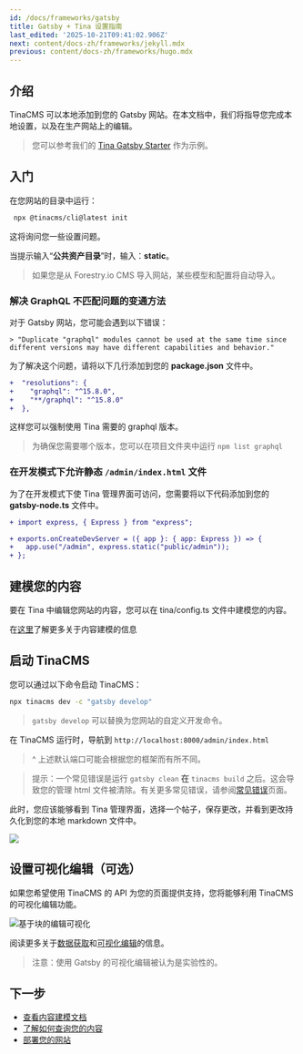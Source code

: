 ```yaml
---
id: /docs/frameworks/gatsby
title: Gatsby + Tina 设置指南
last_edited: '2025-10-21T09:41:02.906Z'
next: content/docs-zh/frameworks/jekyll.mdx
previous: content/docs-zh/frameworks/hugo.mdx
---
```


## 介绍

TinaCMS 可以本地添加到您的 Gatsby 网站。在本文档中，我们将指导您完成本地设置，以及在生产网站上的编辑。

> 您可以参考我们的 [Tina Gatsby Starter](https://github.com/tinacms/tina-gatsby-starter) 作为示例。

## 入门

在您网站的目录中运行：

```bash
 npx @tinacms/cli@latest init
```

这将询问您一些设置问题。

当提示输入“**公共资产目录**”时，输入：**static**。

> 如果您是从 Forestry.io CMS 导入网站，某些模型和配置将自动导入。

### 解决 GraphQL 不匹配问题的变通方法

对于 Gatsby 网站，您可能会遇到以下错误：

```
> "Duplicate "graphql" modules cannot be used at the same time since different versions may have different capabilities and behavior."
```

为了解决这个问题，请将以下几行添加到您的 **package.json** 文件中。

```diff
+  "resolutions": {
+    "graphql": "^15.8.0",
+    "**/graphql": "^15.8.0"
+  },
```

这样您可以强制使用 Tina 需要的 graphql 版本。

> 为确保您需要哪个版本，您可以在项目文件夹中运行 `npm list graphql`

### 在开发模式下允许静态 `/admin/index.html` 文件

为了在开发模式下使 Tina 管理界面可访问，您需要将以下代码添加到您的 **gatsby-node.ts** 文件中。

```diff
+ import express, { Express } from "express";

+ exports.onCreateDevServer = ({ app }: { app: Express }) => {
+   app.use("/admin", express.static("public/admin"));
+ };
```

## 建模您的内容

要在 Tina 中编辑您网站的内容，您可以在 tina/config.ts 文件中建模您的内容。

在[这里](/docs/schema/)了解更多关于内容建模的信息

## 启动 TinaCMS

您可以通过以下命令启动 TinaCMS：

```bash
npx tinacms dev -c "gatsby develop"
```

> `gatsby develop` 可以替换为您网站的自定义开发命令。

在 TinaCMS 运行时，导航到 `http://localhost:8000/admin/index.html`

> ^ 上述默认端口可能会根据您的框架而有所不同。

> 提示：一个常见错误是运行 `gatsby clean` **在** `tinacms build` 之后。这会导致您的管理 html 文件被清除。有关更多常见错误，请参阅[常见错误](/docs/forestry/common-errors)页面。

此时，您应该能够看到 Tina 管理界面，选择一个帖子，保存更改，并看到更改持久化到您的本地 markdown 文件中。

![](/img/hugo-tina-admin-screenshot.png)

## 设置可视化编辑（可选）

如果您希望使用 TinaCMS 的 API 为您的页面提供支持，您将能够利用 TinaCMS 的可视化编辑功能。

![基于块的编辑可视化](/gif/blocks.gif)

阅读更多关于[数据获取](/docs/features/data-fetching/)和[可视化编辑](/docs/contextual-editing/overview/)的信息。

> 注意：使用 Gatsby 的可视化编辑被认为是实验性的。

## 下一步

* [查看内容建模文档](/docs/schema/)
* [了解如何查询您的内容](/docs/features/data-fetching/)
* [部署您的网站](/docs/tinacloud)